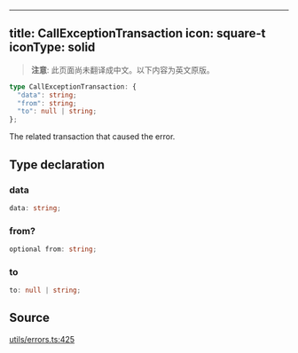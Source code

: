 <!-- AUTO-GENERATED-CONTENT:START (ENGLISH-COPY) -->
---
title: CallExceptionTransaction
icon: square-t
iconType: solid
---

> **注意**: 此页面尚未翻译成中文。以下内容为英文原版。

```ts
type CallExceptionTransaction: {
  "data": string;
  "from": string;
  "to": null | string;
};
```

The related transaction that caused the error.

## Type declaration

### data

```ts
data: string;
```

### from?

```ts
optional from: string;
```

### to

```ts
to: null | string;
```

## Source

[utils/errors.ts:425](https://github.com/dominant-strategies/quais.js/blob/c1c12d43f9d34c6baad2b0542bd6d0acd6fefcbf/src/utils/errors.ts#L425)
